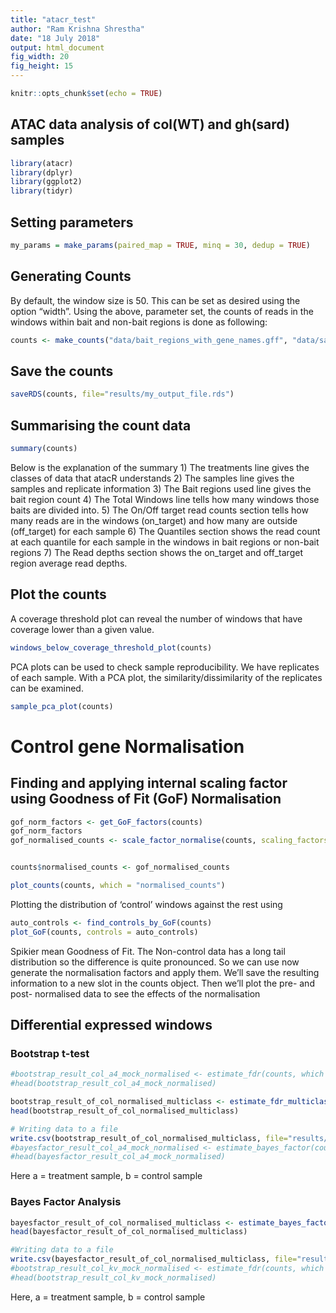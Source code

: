 ```yaml
---
title: "atacr_test"
author: "Ram Krishna Shrestha"
date: "18 July 2018"
output: html_document
fig_width: 20
fig_height: 15
---
```


```r
knitr::opts_chunk$set(echo = TRUE)
```
## ATAC data analysis of col(WT) and gh(sard) samples

```r
library(atacr)
library(dplyr)
library(ggplot2)
library(tidyr)
```

## Setting parameters

```r
my_params = make_params(paired_map = TRUE, minq = 30, dedup = TRUE)
```

## Generating Counts

By default, the window size is 50. This can be set as desired using the option "width". Using the above, parameter set, the counts of reads in the windows within bait and non-bait regions is done as following:

```r
counts <- make_counts("data/bait_regions_with_gene_names.gff", "data/sample_treatment_mapping_selected.csv", filter_params = my_params, is_rnaseq = FALSE, gene_id_col = "NAME", width = 50)
```

## Save the counts
```r
saveRDS(counts, file="results/my_output_file.rds")
```

## Summarising the count data
```r
summary(counts)
```

Below is the explanation of the summary
1) The treatments line gives the classes of data that atacR understands
2) The samples line gives the samples and replicate information
3) The Bait regions used line gives the bait region count
4) The Total Windows line tells how many windows those baits are divided into.
5) The On/Off target read counts section tells how many reads are in the windows (on_target) and how many are outside (off_target) for each sample
6) The Quantiles section shows the read count at each quantile for each sample in the windows in bait regions or non-bait regions
7) The Read depths section shows the on_target and off_target region average read depths.


## Plot the counts

A coverage threshold plot can reveal the number of windows that have coverage lower than a given value.

```r
windows_below_coverage_threshold_plot(counts)
```

PCA plots can be used to check sample reproducibility. We have replicates of each sample. With a PCA plot, the similarity/dissimilarity of the replicates can be examined.

```r
sample_pca_plot(counts)
```


# Control gene Normalisation

## Finding and applying internal scaling factor using Goodness of Fit (GoF) Normalisation

```r
gof_norm_factors <- get_GoF_factors(counts)
gof_norm_factors
gof_normalised_counts <- scale_factor_normalise(counts, scaling_factors = gof_norm_factors)


counts$normalised_counts <- gof_normalised_counts

plot_counts(counts, which = "normalised_counts")
```


Plotting the distribution of ‘control’ windows against the rest using

```r

auto_controls <- find_controls_by_GoF(counts)
plot_GoF(counts, controls = auto_controls)
```

Spikier mean Goodness of Fit. The Non-control data has a long tail distribution so the difference is quite pronounced. So we can use now generate the normalisation factors and apply them. We’ll save the resulting information to a new slot in the counts object. Then we’ll plot the pre- and post- normalised data to see the effects of the normalisation



## Differential expressed windows

### Bootstrap t-test

```r

#bootstrap_result_col_a4_mock_normalised <- estimate_fdr(counts, which = "normalised_counts", treatment_a =  "col_a4_4h", treatment_b = "col_mock", iterations = 100000, fdr_level = 0.01)
#head(bootstrap_result_col_a4_mock_normalised)

bootstrap_result_of_col_normalised_multiclass <- estimate_fdr_multiclass(counts, which = "normalised_counts", common_control = "col_mock", iterations = 100, fdr_level = 0.01)
head(bootstrap_result_of_col_normalised_multiclass)

# Writing data to a file
write.csv(bootstrap_result_of_col_normalised_multiclass, file="results/bootstrap_result_col_a4_mock_normalised_multiclass.csv", row.names = TRUE)
#bayesfactor_result_col_a4_mock_normalised <- estimate_bayes_factor(counts, treatment_a = "col_a4_4h", treatment_b =  "col_mock", which = "normalised_counts", factor = 2.0)
#head(bayesfactor_result_col_a4_mock_normalised)
```
Here a = treatment sample, b = control sample

### Bayes Factor Analysis

```r
bayesfactor_result_of_col_normalised_multiclass <- estimate_bayes_factor_multiclass(counts, common_control = "col_mock",  factor = 2.0, which = "normalised_counts")
head(bayesfactor_result_of_col_normalised_multiclass)

#Writing data to a file
write.csv(bayesfactor_result_of_col_normalised_multiclass, file="results/bayesfactor_result_of_col_normalised_multiclass.csv", row.names = TRUE)
#bootstrap_result_col_kv_mock_normalised <- estimate_fdr(counts, which = "normalised_counts", treatment_a =  "col_kv_4h", treatment_b = "col_mock", iterations = 100000, fdr_level = 0.01)
#head(bootstrap_result_col_kv_mock_normalised)
```

Here, a = treatment sample, b = control sample

